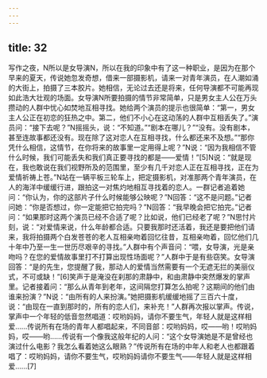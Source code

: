 ```yaml
---
---
---
```

title: 32
---



写作之夜，N所以是女导演N，所以在我的印象中有了这一种职业，是因为在那个早来的夏天，传说她忽发奇想，借来一部摄影机，请来一对青年演员，在人潮如涌的大街上，拍摄了三本胶片。她相信，无论过去还是将来，任何导演都不可能再现如此浩大壮观的场面。女导演N所要拍摄的情节非常简单，只是男女主人公在万头攒动的人群中忧心如焚地互相寻找。她给两个演员的提示也很简单：“第一，男女主人公正在初恋的狂热之中。第二，他们不小心在这动荡的人群中互相丢失了。”演员问：“接下去呢？”N摇摇头，说：“不知道。”“剧本在哪儿？”“没有。没有剧本，甚至连故事都还没有。现在除了这对恋人在互相寻找，什么都还来不及想。”“那你凭什么相信，这情节，在你将来的故事里一定用得上呢？”N说：“因为我相信不管什么时候，我们可能丢失和我们真正要寻找的都是——爱情！”[5]N说：“就是现在，我也敢说在我们视野所及的范围里，至少有几千对恋人正在互相寻找，正在为爱情祈祷上苍。”N站在一辆平板三轮车上，把定摄影机，对准那两个青年演员，在人的海洋中缓缓行进，跟拍这一对焦灼地相互寻找着的恋人。一群记者追着她问：“你认为，你的这部片子什么时候能够公映呢？”N回答：“这不是问题。”记者问她：“你是否想过，你一定能把它拍完吗？”N回答：“我早晚会把它拍完。”记者问：“如果那时这两个演员已经不合适了呢？比如说，他们已经老了呢？”N思忖片刻，说：“对爱情来说，什么年龄都合适。只要我那时还活着，我还是要把他们请来，我将拍摄两个白发苍苍的老人互相亲吻着回忆往昔，互相亲吻着，回忆他们几十年中乃至一生一世历尽艰辛的寻找。”人群中有个声音问：“喂，女导演，光是亲吻吗？在您的爱情故事里打不打算出现性场面呢？”人群中于是有些窃笑。女导演回答：“是的先生，您提醒了我，那动人的爱情当然需要有一个无遮无拦的美丽仪式，不可或缺！”[6]笑声于是淹没在刹那的肃静中，和由肃静中突然爆发的掌声里。记者接着问：“那么从青年到老年，这间隔您打算怎么拍呢？这期间的他们由谁来扮演？”N说：“由所有的人来扮演。”她把摄影机缓缓地摇了三百六十度，说：“由现在一直到那时的，所有的恋人们，来补充！”人群再次报以掌声。传说，掌声中一个年轻的低音忽然唱道：哎哟妈妈，请你不要生气，年轻人就是这样相爱……传说所有在场的青年人都唱起来，不同音部：哎哟妈妈，哎——哟！哎哟妈妈，哎——哟……传说有一个像我这般年纪的人问：“这个女导演她是不是曾经也演过什么电影？我怎么看着她这么眼熟？”传说所有在场的中年人和老人也都跟着唱了：哎哟妈妈，请你不要生气，哎哟妈妈请你不要生气——年轻人就是这样相爱……[7]